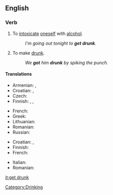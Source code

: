 ==English==

===Verb===
{{en-verb|gets drunk|getting drunk|got drunk|gotten drunk}}

# {{intransitive}} To [[intoxicate]] [[oneself]] with [[alcohol]].
#: ''I'm going out tonight to '''get drunk'''.''
# {{transitive}} To make [[drunk]].
#: ''We '''got''' him '''drunk''' by spiking the punch.''

====Translations====
{{trans-top|to intoxicate oneself with alcohol}}
* Armenian: {{t|hy|հարբել|sc=Armn|tr=harbel}}, {{t|hy|արբենալ|sc=Armn|tr=arbenal}}
* Croatian: {{t-|hr|napiti|alt=nàpiti se}}, {{t-|hr|opiti|alt=òpiti se}}
* Czech: {{t-|cs|opít|alt=opít se}}
* Finnish: {{t-|fi|juopua}}, {{t+|fi|humaltua}}, {{t-|fi|tulla juovuksiin}}
{{trans-mid}}
* French: {{t+|fr|souler|alt=se souler}}
* Greek: {{t+|el|μεθώ|sc=Grek}}
* Lithuanian: {{t|lt|nusigerti}}
* Romanian: {{t+|ro|îmbăta|alt=a se îmbăta}}
* Russian: {{t|ru|напиваться|tr=napivát’s’a|sc=Cyrl}}
{{trans-bottom}}

{{trans-top|transitive; to make drunk}}
* Croatian: {{t-|hr|napiti|alt=nàpiti}}, {{t-|hr|opiti|alt=òpiti}}
* Finnish: {{t-|fi|juottaa}}
* French: {{t+|fr|souler}}
{{trans-mid}}
* Italian: {{ubriacarsi}}
* Romanian: {{t+|ro|îmbăta|alt=a îmbăta}}
{{trans-bottom}}

[[Category:Drinking]]

[[it:get drunk]]